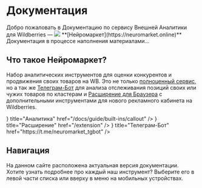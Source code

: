 
# Документация
 
<div className='mt-4'>Добро пожаловать в Документацию по сервису Внешней Аналитики для Wildberries — <span className='inline-block items-center'><Image src={LogoSymbolImage} className='inline-block w-5 h-[22px] mt-[0px] -mr-1'/> **[Нейромаркет](https://neuromarket.online)**</span></div>

<Callout type='info' emoji="ℹ️">
Документация в процессе наполнения материалами...
</Callout>

## Что такое Нейромаркет?

Набор аналитических инструментов для оценки конкурентов и продвижения своих товаров на WB. Это не только [полноценный сервис](https://neuromarket.online/), но а так же [Телеграм-Бот](https://t.me/neuromarket_tgbot) для анализа отслеживания позиций своих или чужих товаров по кластерам и [Расширение для Браузера](/extension) с дополнительными инструментами для нового рекламного кабинета на Wildberries.

<Cards>
    <Card icon={<ChartPieIcon />} title="Аналитика" href="/docs/guide/built-ins/callout" />
    <Card icon={<PuzzlePieceIcon />} title="Расширение" href="/extension" />
    <Card icon={<PaperAirplaneIcon />} title="Телеграм-Бот" href="https://t.me/neuromarket_tgbot" />
</Cards>

## Навигация

На данном сайте расположена актуальная версия документации. Хотите узнать подробнее про каждый наш инструмент? Выберите его в левой части списка или вверху в меню на мобильных устройствах.
